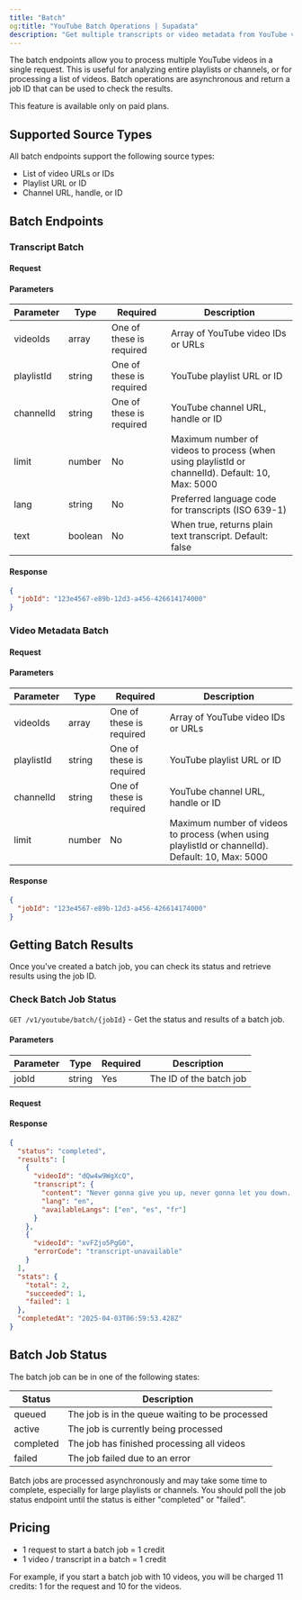 ```yaml
---
title: "Batch"
og:title: "YouTube Batch Operations | Supadata"
description: "Get multiple transcripts or video metadata from YouTube videos in a playlist, channel or list of URLs."
---
```



The batch endpoints allow you to process multiple YouTube videos in a single request. This is useful for analyzing entire playlists or channels, or for processing a list of videos. Batch operations are asynchronous and return a job ID that can be used to check the results.

<Info>This feature is available only on paid plans.</Info>

## Supported Source Types

All batch endpoints support the following source types:

- List of video URLs or IDs
- Playlist URL or ID
- Channel URL, handle, or ID

## Batch Endpoints

### Transcript Batch

#### Request

<CodeGroup>
  <BatchNode />
  <BatchPython />
  <BatchCURL />
</CodeGroup>

#### Parameters

| Parameter  | Type    | Required                 | Description                                                                                      |
| ---------- | ------- | ------------------------ | ------------------------------------------------------------------------------------------------ |
| videoIds   | array   | One of these is required | Array of YouTube video IDs or URLs                                                               |
| playlistId | string  | One of these is required | YouTube playlist URL or ID                                                                       |
| channelId  | string  | One of these is required | YouTube channel URL, handle or ID                                                                |
| limit      | number  | No                       | Maximum number of videos to process (when using playlistId or channelId). Default: 10, Max: 5000 |
| lang       | string  | No                       | Preferred language code for transcripts (ISO 639-1)                                              |
| text       | boolean | No                       | When true, returns plain text transcript. Default: false                                         |

#### Response

```json
{
  "jobId": "123e4567-e89b-12d3-a456-426614174000"
}
```

### Video Metadata Batch

#### Request

<CodeGroup>
  <VideoBatchNode />
  <VideoBatchPython />
  <VideoBatchCURL />
</CodeGroup>

#### Parameters

| Parameter  | Type   | Required                 | Description                                                                                      |
| ---------- | ------ | ------------------------ | ------------------------------------------------------------------------------------------------ |
| videoIds   | array  | One of these is required | Array of YouTube video IDs or URLs                                                               |
| playlistId | string | One of these is required | YouTube playlist URL or ID                                                                       |
| channelId  | string | One of these is required | YouTube channel URL, handle or ID                                                                |
| limit      | number | No                       | Maximum number of videos to process (when using playlistId or channelId). Default: 10, Max: 5000 |

#### Response

```json
{
  "jobId": "123e4567-e89b-12d3-a456-426614174000"
}
```

## Getting Batch Results

Once you've created a batch job, you can check its status and retrieve results using the job ID.

### Check Batch Job Status

`GET /v1/youtube/batch/{jobId}` - Get the status and results of a batch job.

#### Parameters

| Parameter | Type   | Required | Description             |
| --------- | ------ | -------- | ----------------------- |
| jobId     | string | Yes      | The ID of the batch job |

#### Request

<CodeGroup>
  <BatchResultsNode />
  <BatchResultsPython />
  <BatchResultsCURL />
</CodeGroup>

#### Response

```json
{
  "status": "completed",
  "results": [
    {
      "videoId": "dQw4w9WgXcQ",
      "transcript": {
        "content": "Never gonna give you up, never gonna let you down...",
        "lang": "en",
        "availableLangs": ["en", "es", "fr"]
      }
    },
    {
      "videoId": "xvFZjo5PgG0",
      "errorCode": "transcript-unavailable"
    }
  ],
  "stats": {
    "total": 2,
    "succeeded": 1,
    "failed": 1
  },
  "completedAt": "2025-04-03T06:59:53.428Z"
}
```

## Batch Job Status

The batch job can be in one of the following states:

| Status    | Description                                     |
| --------- | ----------------------------------------------- |
| queued    | The job is in the queue waiting to be processed |
| active    | The job is currently being processed            |
| completed | The job has finished processing all videos      |
| failed    | The job failed due to an error                  |

<Info>
  Batch jobs are processed asynchronously and may take some time to complete,
  especially for large playlists or channels. You should poll the job status
  endpoint until the status is either "completed" or "failed".
</Info>

## Pricing

- 1 request to start a batch job = 1 credit
- 1 video / transcript in a batch = 1 credit

For example, if you start a batch job with 10 videos, you will be charged 11 credits: 1 for the request and 10 for the videos.
